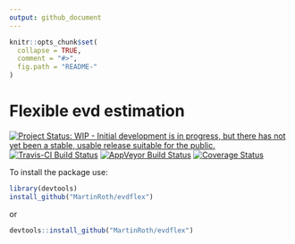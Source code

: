```yaml
---
output: github_document
---
```


<!-- README.md is generated from README.Rmd. Please edit that file -->

```r
knitr::opts_chunk$set(
  collapse = TRUE,
  comment = "#>",
  fig.path = "README-"
)
```
# Flexible evd estimation

[![Project Status: WIP - Initial development is in progress, but there has not yet been a stable, usable release suitable for the public.](http://www.repostatus.org/badges/latest/wip.svg)](http://www.repostatus.org/#wip)
[![Travis-CI Build Status](https://travis-ci.org/MartinRoth/evdflex.svg?branch=master)](https://travis-ci.org/MartinRoth/evdflex)
[![AppVeyor Build Status](https://ci.appveyor.com/api/projects/status/github/MartinRoth/evdflex?branch=master&svg=true)](https://ci.appveyor.com/project/MartinRoth/evdflex)
[![Coverage Status](https://img.shields.io/codecov/c/github/MartinRoth/evdflex/master.svg)](https://codecov.io/github/MartinRoth/evdflex?branch=master)

To install the package use:
```r
library(devtools)
install_github("MartinRoth/evdflex")
```
or
```r
devtools::install_github("MartinRoth/evdflex")
```

